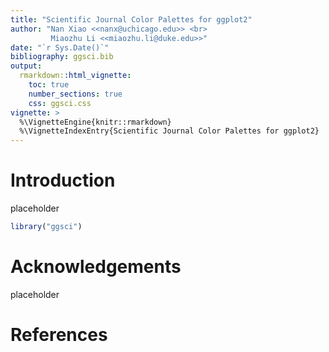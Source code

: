 ```yaml
---
title: "Scientific Journal Color Palettes for ggplot2"
author: "Nan Xiao <<nanx@uchicago.edu>> <br>
         Miaozhu Li <<miaozhu.li@duke.edu>>"
date: "`r Sys.Date()`"
bibliography: ggsci.bib
output:
  rmarkdown::html_vignette:
    toc: true
    number_sections: true
    css: ggsci.css
vignette: >
  %\VignetteEngine{knitr::rmarkdown}
  %\VignetteIndexEntry{Scientific Journal Color Palettes for ggplot2}
---
```


# Introduction

placeholder

```r
library("ggsci")
```

# Acknowledgements

placeholder

# References

